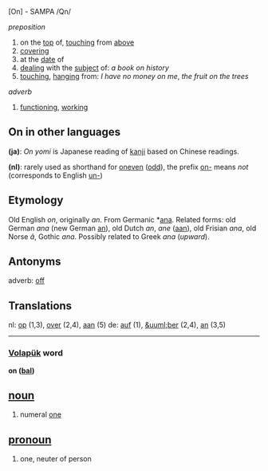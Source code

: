 [On] - SAMPA /Qn/

''preposition''
# on the [[top]] of, [[touch]]ing from [[above]]
# [[covering]]
# at the [[date]] of
# [[deal]]ing with the [[subject]] of: ''a book on history''
# [[touch]]ing, [[hang]]ing from: ''I have no money on me'', ''the fruit on the trees''

''adverb''
# [[function]]ing, [[work]]ing

==On in other languages==

'''(ja)''': ''On yomi'' is Japanese reading of [[kanji]] based on Chinese readings.

'''(nl)''': rarely used as shorthand for [[oneven]] ([[odd]]), the prefix [[on-]] means ''not'' (corresponds to English [[un-]])
==Etymology==

Old English ''on'', originally ''an''. From Germanic *[[ana]]. Related forms: old German ''ana'' (new German [[an]]), old Dutch ''an'', ''ane'' ([[aan]]), old Frisian ''ana'', old Norse ''&acirc;'', Gothic ''ana''. Possibly related to Greek ''ana'' (''upward'').

==Antonyms==

adverb: [[off]]

==Translations==
nl: [[op]] (1,3), [[over]] (2,4), [[aan]] (5)
de: [[auf]] (1), [[&uuml;ber]] (2,4), [[an]] (3,5)

----

=== [[Volapük]] word ===
'''on ([[bal]])'''  
== [[noun]] == 
# numeral [[one]]

== [[pronoun]] ==
# one, neuter of person